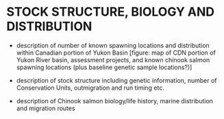 # STOCK STRUCTURE, BIOLOGY AND DISTRIBUTION {#sec:stock}

- description of number of known spawning locations and distribution within Canadian portion of Yukon Basin [figure: map of CDN portion of Yukon River basin, assessment projects, and known chinook salmon spawning locations (plus baseline genetic sample locations?)]

- description of stock structure including genetic information, number of Conservation Units, outmigration and run timing etc.

- description of Chinook salmon biology/life history, marine distribution and migration routes
